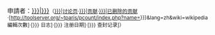 <includeonly></includeonly>
:申請者：[[User:{{{User|{{{1|Example}}}}}}|{{{User|{{{1|Example}}}}}}]]<span class="plainlinks"><small>（[[User talk:{{{User|{{{1|Example}}}}}}|讨论页]]·[[Special:Contributions/{{{User|{{{1|Example}}}}}}|贡献]]·[[Special:DeletedContributions/{{{User|{{{1|Example}}}}}}|已删除的贡献]]·[http://toolserver.org/~tparis/pcount/index.php?name={{urlencode:{{urlencode:{{{1|{{{User|Example}}}}}}}}}}&lang=zh&wiki=wikipedia 編輯次數]·[{{fullurl:Special:Log|user={{urlencode:{{ucfirst:{{{User|{{{1|Example}}}}}}}}}}}} 日志]·[{{fullurl:Special:Listusers|limit=1&username={{urlencode:{{ucfirst:{{{User|{{{1|Example}}}}}}}}}}}} 注册日期]·[{{fullurl:Special:Log/block|page=User:{{urlencode:{{{User|{{{1|Example}}}}}}}}}} 查封记录]）</small></span><noinclude>

{{template sandbox notice}}
</noinclude>